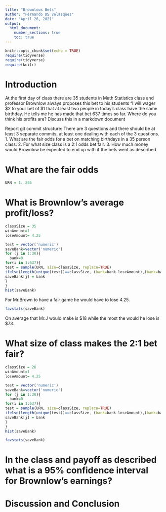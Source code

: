 ```yaml
---
title: "Brownlows Bets"
author: "Fernando DS Velasquez"
date: "April 26, 2021"
output: 
  html_document:
    number_sections: true
    toc: true
---
```


```r
knitr::opts_chunk$set(echo = TRUE)
require(tidyverse)
require(tidyverse)
require(knitr)
```


<!-- We recommend you use git branches -- create a separate branch for each major section i.e. Introduction, Methods, Results, Inferential Results, and Discussion and Conclusions - leave the YAML block untouched until the final merge where you put in your own name !-->

# Introduction

<!--In this section you explain what you are trying to show.  Where did the data come from?  What is the research or other question you are trying to answer?!-->

 At the first day of class there are 35 students in Math Statistics class and professor Brownlow always proposes this bet to his students "I will wager $2 to your bet of $1 that at least two people in today's class have  the same birthday.  He tells me he has made that bet 637 times so far. Where do you think his profits are? Discuss this in a markdown document
 
Report git commit structure:
There are 3 questions and there should be at least 3 separate commits, at least one dealing with each of the 3 questions.
1. What are the fair odds for a bet on matching birthdays in a 35 person class.
2. For what size class is a 2:1 odds bet fair.
3. How much money would Brownlow be expected to end up with if the bets went as described.

# What are the fair odds  


<!--Decide on your methods:  In this section explain the approach you will take to attack the issue --- how will you decide on a likely estimate of professor Brownlow's earnings or losses after 637 bets. Also explain how you construct a 95% confidence interval about your estimate of his winnings !-->


```r
URN = 1: 365
```


# What is Brownlow's average profit/loss?

```r
classSize = 35
winAmount=1
loseAmount= 4.25

test = vector('numeric')
saveBank=vector('numeric')
for (j in 1:30){
  bank=0
for(i in 1:637){
test = sample(URN, size=classSize, replace=TRUE)
ifelse(length(unique(test))==classSize, (bank=bank-loseAmount),(bank=bank+winAmount))
saveBank[j] = bank
}
}
hist(saveBank)

```

For Mr.Brown to have a fair game he would have to lose 4.25. 

```r
favstats(saveBank)
``` 
On average that Mr.J would make is $18 while the most the would he lose is $73. 

# What size of class makes the 2:1 bet fair?  
<!--Explain and display the results of your method of coming up with the estimate of professor Brownlows betting profits!-->


```r
classSize = 28
winAmount=1
loseAmount= 4.25

test = vector('numeric')
saveBank=vector('numeric')
for (j in 1:30){
  bank=0
for(i in 1:637){
test = sample(URN, size=classSize, replace=TRUE)
ifelse(length(unique(test))==classSize, (bank=bank-loseAmount),(bank=bank+winAmount))
saveBank[j] = bank
}
}
hist(saveBank)

```
```r
favstats(saveBank)
```

# In the class and payoff as described what is a 95% confidence interval for Brownlow's earnings?
  
<!--Explain and display your method of coming up with a 95% confidence interval of  professor Brownlows winnings (or losings)-->


# Discussion and Conclusion

<!--Discussion and conclusion here.  If professor Brownlow is consistantly making or losing money how could he change his payout so that his profits center on zero?  Also discuss what size his class should be in order to have his current scheme balance at zero profit.!-->

